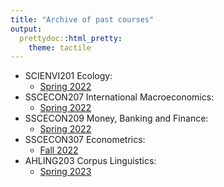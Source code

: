 ```yaml
---
title: "Archive of past courses"
output: 
  prettydoc::html_pretty:
    theme: tactile
---
```


* SCIENVI201 Ecology:
  + [Spring 2022](archive/SCIENVI201_2022h1.html)
* SSCECON207 International Macroeconomics:
  + [Spring 2022](archive/SSCECON207_2022h1.html)
* SSCECON209 Money, Banking and Finance:
  + [Spring 2022](archive/SSCECON209_2022h1.html)
* SSCECON307 Econometrics:
  + [Fall 2022](archive/SSCECON307_2022h2.html)
* AHLING203 Corpus Linguistics:
  + [Spring 2023](archive/AHLING203_2023h1.html)